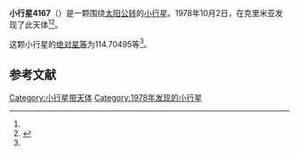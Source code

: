 {{Infobox planet
| bgcolour = #FFFFC0
| name = 4167 Riemann
| symbol = 
| image = 
| caption = 
| discovery = yes
| discovery_ref = 
| discoverer = {{link-en|柳德米拉·瓦斯列娜·朱然勒娃|Lyudmila Vasilyevna Zhuravleva}}
| discovery_site = [[克里米亚|克里米亚]] 
| discovered = 1978年10月2日
| designations = yes
| mp_name = 
| named_after = 
| alt_names = 1978 TQ7/ 1968 DR / 1986 TO1
| mp_category = [[主带小行星|主带小行星]]
| orbit_ref = <ref name="a">[http://ssd.jpl.nasa.gov/sbdb.cgi?sstr=4167 4167 Riemann] {{Wayback|url=http://ssd.jpl.nasa.gov/sbdb.cgi?sstr=4167 |date=20201124004153 }}，小行星數據庫瀏覽器（JPL Small-Body Database Browser）－[[美国国家航空航天局|美国国家航空航天局]]喷气推进实验室</ref>
| epoch = 2456400.5 (2013年4月18日更新)
| aphelion = {{convert|2.8203708|AU|km|3|abbr=on|lk=out}}
| perihelion = {{convert|2.3447660|AU|km|3|abbr=on}}
| semimajor = {{convert|2.5825684|AU|km|3|abbr=on}}
| eccentricity = 0.0920798
| period = 1515.919683 [[日|日]]<br />4.15[[儒略年|儒略年]]
| avg_speed = 
| inclination = 14.99635
| asc_node = 160.58254
| mean_anomaly = 
| arg_peri = 114.70495
| satellites = 
| physical_characteristics = yes
| dimensions = 
| mass = 
| density = 
| surface_grav = 
| escape_velocity = 
| sidereal_day = 
| axial_tilt = 
| pole_ecliptic_lat = 
| pole_ecliptic_lon = 
| albedo = 
| temperatures= 
| temp_name1 = 
| mean_temp_1 = 
| max_temp_1 = 
| temp_name2 = 
| max_temp_2 = 
| spectral_type = 
| abs_magnitude = 114.70495
}}

'''小行星4167'''（{{lang-en|4167 Riemann}}）是一颗围绕[[太阳|太阳]][[公转|公转]]的[[小行星|小行星]]。1978年10月2日，{{link-en|柳德米拉·瓦斯列娜·朱然勒娃|Lyudmila Vasilyevna Zhuravleva}}在克里米亚发现了此天体<ref name="a" /><ref>{{cite news|title=小行星列表|url=http://cfa-www.harvard.edu/iau/lists/NumberedMPs.txt|accessdate=2013-07-08|newspaper=哈佛大学|archive-date=2008-05-17|archive-url=https://web.archive.org/web/20080517010638/http://cfa-www.harvard.edu/iau/lists/NumberedMPs.txt|dead-url=no}}</ref>。

这颗小行星的[[绝对星等|绝对星等]]为114.70495等<ref name="a" />。

==参考文献==
{{reflist}}
{{Minor Planet Number|[[小行星4166|小行星4166]]|[[小行星4168|小行星4168]]}}

{{小天体}}

[[Category:小行星带天体|Category:小行星带天体]]
[[Category:1978年发现的小行星|Category:1978年发现的小行星]]

{{asteroid-stub}}